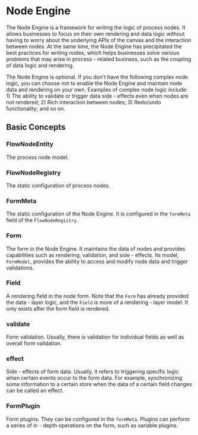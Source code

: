 # Node Engine

The Node Engine is a framework for writing the logic of process nodes. It allows businesses to focus on their own rendering and data logic without having to worry about the underlying APIs of the canvas and the interaction between nodes. At the same time, the Node Engine has precipitated the best practices for writing nodes, which helps businesses solve various problems that may arise in process - related business, such as the coupling of data logic and rendering.

The Node Engine is optional. If you don't have the following complex node logic, you can choose not to enable the Node Engine and maintain node data and rendering on your own. Examples of complex node logic include: 1) The ability to validate or trigger data side - effects even when nodes are not rendered; 2) Rich interaction between nodes; 3) Redo/undo functionality; and so on.

## Basic Concepts

### FlowNodeEntity
The process node model.

### FlowNodeRegistry
The static configuration of process nodes.

### FormMeta
The static configuration of the Node Engine. It is configured in the `formMeta` field of the `FlowNodeRegistry`.

### Form
The form in the Node Engine. It maintains the data of nodes and provides capabilities such as rendering, validation, and side - effects. Its model, `FormModel`, provides the ability to access and modify node data and trigger validations.

### Field
A rendering field in the node form. Note that the `Form` has already provided the data - layer logic, and the `Field` is more of a rendering - layer model. It only exists after the form field is rendered.

### validate
Form validation. Usually, there is validation for individual fields as well as overall form validation.

### effect
Side - effects of form data. Usually, it refers to triggering specific logic when certain events occur to the form data. For example, synchronizing some information to a certain store when the data of a certain field changes can be called an effect.

### FormPlugin
Form plugins. They can be configured in the `formMeta`. Plugins can perform a series of in - depth operations on the form, such as variable plugins.

